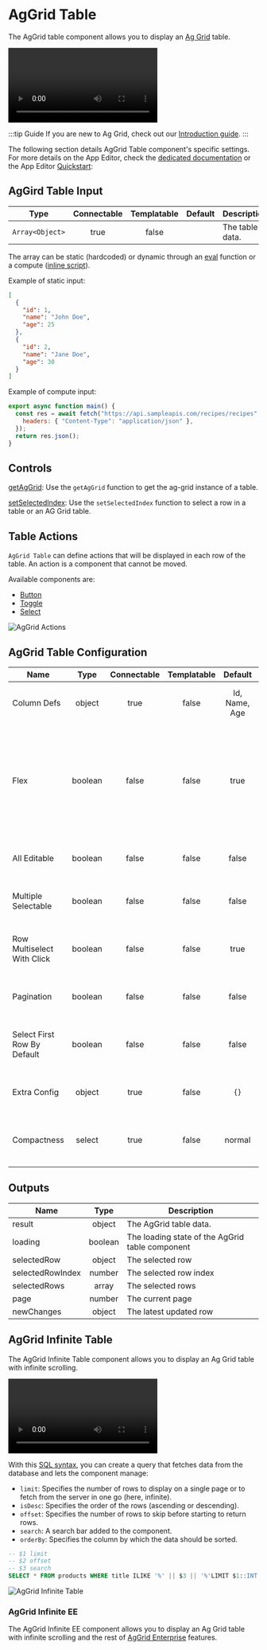 
# AgGrid Table

The AgGrid table component allows you to display an [Ag Grid](https://ag-grid.com/) table.

<video
	className="border-2 rounded-xl object-cover w-full h-full dark:border-gray-800"
	autoPlay
	controls
	src="/videos/aggrid_table.mp4"
	alt="aggrid table"
/>
<br />

:::tip Guide
If you are new to Ag Grid, check out our [Introduction guide](../../misc/9_guides/aggrid_table/index.md).
:::

The following section details AgGrid Table component's specific settings. For more details on the App Editor, check the [dedicated documentation](../0_app_editor/index.mdx) or the App Editor [Quickstart](../../getting_started/7_apps_quickstart/index.mdx):

<div className="grid grid-cols-2 gap-6 mb-4">
	<DocCard
		color="orange"
		title="App Editor Documentation"
		description="The app editor is a low-code builder to create custom User Interfaces with a mix of drag-and-drop and code."
		href="/docs/apps/app_editor"
	/>
	<DocCard
		color="orange"
		title="Apps Quickstart"
		description="Learn how to build your first app in a matter of minutes."
		href="/docs/getting_started/apps_quickstart"
	/>
</div>

## AgGird Table Input

|      Type       | Connectable | Templatable | Default | Description     |
| :-------------: | :---------: | :---------: | :-----: | --------------- |
| `Array<Object>` |    true     |    false    |         | The table data. |

The array can be static (hardcoded) or dynamic through an [eval](../3_app-runnable-panel.mdx#eval) function or a compute ([inline script](../3_app-runnable-panel.mdx)).

Example of static input:

```json
[
  {
	"id": 1,
	"name": "John Doe",
	"age": 25
  },
  {
	"id": 2,
	"name": "Jane Doe",
	"age": 30
  }
]
```

Example of compute input:

```js
export async function main() {
  const res = await fetch("https://api.sampleapis.com/recipes/recipes", {
    headers: { "Content-Type": "application/json" },
  });
  return res.json();
}
```

## Controls

[getAgGrid](../3_app-runnable-panel.mdx#getaggrid): Use the `getAgGrid` function to get the ag-grid instance of a table.

[setSelectedIndex](../3_app-runnable-panel.mdx#setselectedindex): Use the `setSelectedIndex` function to select a row in a table or an AG Grid table.

## Table Actions

`AgGrid Table` can define actions that will be displayed in each row of the table. An action is a component that cannot be moved.

Available components are:
- [Button](./button.mdx)
- [Toggle](./toggle.mdx)
- [Select](./select.mdx)

![AgGrid Actions](../../assets/apps/4_app_component_library/aggrid_actions.png "AgGrid Actions")

## AgGrid Table Configuration

| Name                        |  Type   | Connectable | Templatable |    Default    | Description                                                                                                     |
| --------------------------- | :-----: | :---------: | :---------: | :-----------: | --------------------------------------------------------------------------------------------------------------- |
| Column Defs                 | object  |    true     |    false    | Id, Name, Age | The definition of the columns & their name.                                                                     |
| Flex                        | boolean |    false    |    false    |     true      | Allows you to distribute available space among multiple elements to control their relative sizes and positions. |
| All Editable                | boolean |    false    |    false    |     false     | Whether you want all columns to be editable.                                                                    |
| Multiple Selectable         | boolean |    false    |    false    |     false     | Make multiple rows selectable at once.                                                                          |
| Row Multiselect With Click  | boolean |    false    |    false    |     true      | If multiple selectable, allow multiselect with click.                                                           |
| Pagination                  | boolean |    false    |    false    |     false     | Whether you want pages on your table.                                                                           |
| Select First Row By Default | boolean |    false    |    false    |     false     | Whether you want the first row to be selected by default.                                                       |
| Extra Config                | object  |    true     |    false    |      `{}`     | Extra configuration for the AgGrid table.                                                                       |
| Compactness                 | select  |    true     |    false    |     normal    | Change the row height (normal, compact, comfortable).                                                           |

## Outputs

| Name             |  Type   | Description                                     |
| ---------------- | :-----: | ----------------------------------------------- |
| result           | object  | The AgGrid table data.                          |
| loading          | boolean | The loading state of the AgGrid table component |
| selectedRow      | object  | The selected row                                |
| selectedRowIndex | number  | The selected row index                          |
| selectedRows     |  array  | The selected rows                               |
| page             | number  | The current page                                |
| newChanges       | object  | The latest updated row                          |

## AgGrid Infinite Table

The AgGrid Infinite Table component allows you to display an Ag Grid table with infinite scrolling.

<video
	className="border-2 rounded-xl object-cover w-full h-full dark:border-gray-800"
	controls
	src="/videos/infinite_table.mp4"
	alt="aggrid infinite table"
/>
<br />

With this [SQL syntax](../../getting_started/0_scripts_quickstart/5_sql_quickstart/index.mdx), you can create a query that fetches data from the database and lets the component manage:
- `limit`: Specifies the number of rows to display on a single page or to fetch from the server in one go (here, infinite).
- `isDesc`: Specifies the order of the rows (ascending or descending).
- `offset`: Specifies the number of rows to skip before starting to return rows.
- `search`: A search bar added to the component.
- `orderBy`: Specifies the column by which the data should be sorted.

```sql
-- $1 limit
-- $2 offset
-- $3 search
SELECT * FROM products WHERE title ILIKE '%' || $3 || '%'LIMIT $1::INT OFFSET $2::INT;
```

![AgGrid Infinite Table](../../assets/apps/4_app_component_library/aggrid_infinite.png "AgGrid Infinite Table")

### AgGrid Infinite EE

The AgGrid Infinite EE component allows you to display an Ag Grid table with infinite scrolling and the rest of [AgGrid Enterprise](https://ag-grid.com/license-pricing/) features.